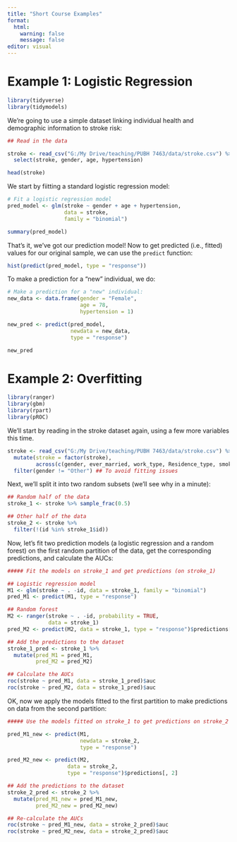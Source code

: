 ```yaml
---
title: "Short Course Examples"
format: 
  html:
    warning: false
    message: false
editor: visual
---
```


# Example 1: Logistic Regression

```r
library(tidyverse)
library(tidymodels)
```

We're going to use a simple dataset linking individual health and demographic information to stroke risk:

```r
## Read in the data

stroke <- read_csv("G:/My Drive/teaching/PUBH 7463/data/stroke.csv") %>% 
  select(stroke, gender, age, hypertension)

head(stroke)
```

We start by fiitting a standard logistic regression model:

```r
# Fit a logistic regression model
pred_model <- glm(stroke ~ gender + age + hypertension,
                  data = stroke,
                  family = "binomial")

summary(pred_model)
```

That's it, we've got our prediction model! Now to get predicted (i.e., fitted) values for our original sample, we can use the `predict` function:

```r
hist(predict(pred_model, type = "response"))


```

To make a prediction for a "new" individual, we do:

```r
# Make a prediction for a "new" individual:
new_data <- data.frame(gender = "Female",
                       age = 78,
                       hypertension = 1)

new_pred <- predict(pred_model, 
                    newdata = new_data, 
                    type = "response")

new_pred
```

# Example 2: Overfitting

```r
library(ranger)
library(gbm)
library(rpart)
library(pROC)

```

We'll start by reading in the stroke dataset again, using a few more variables this time.

```r
stroke <- read_csv("G:/My Drive/teaching/PUBH 7463/data/stroke.csv") %>%
  mutate(stroke = factor(stroke),
         across(c(gender, ever_married, work_type, Residence_type, smoking_status), as.factor)) %>%
  filter(gender != "Other") ## To avoid fitting issues

```

Next, we'll split it into two random subsets (we'll see why in a minute):

```r
## Random half of the data
stroke_1 <- stroke %>% sample_frac(0.5)

## Other half of the data
stroke_2 <- stroke %>% 
  filter(!(id %in% stroke_1$id))
```

Now, let's fit two prediction models (a logistic regression and a random forest) on the first random partition of the data, get the corresponding predictions, and calculate the AUCs:

```r
##### Fit the models on stroke_1 and get predictions (on stroke_1)

## Logistic regression model
M1 <- glm(stroke ~ . -id, data = stroke_1, family = "binomial")
pred_M1 <- predict(M1, type = "response")

## Random forest
M2 <- ranger(stroke ~ . -id, probability = TRUE,
             data = stroke_1)
pred_M2 <- predict(M2, data = stroke_1, type = "response")$predictions[, 2]

## Add the predictions to the dataset
stroke_1_pred <- stroke_1 %>%
  mutate(pred_M1 = pred_M1,
         pred_M2 = pred_M2)

## Calculate the AUCs
roc(stroke ~ pred_M1, data = stroke_1_pred)$auc
roc(stroke ~ pred_M2, data = stroke_1_pred)$auc

```

OK, now we apply the models fitted to the first partition to make predictions on data from the second partition:

```r
##### Use the models fitted on stroke_1 to get predictions on stroke_2

pred_M1_new <- predict(M1, 
                       newdata = stroke_2,
                       type = "response")

pred_M2_new <- predict(M2, 
                   data = stroke_2,
                   type = "response")$predictions[, 2]

## Add the predictions to the dataset
stroke_2_pred <- stroke_2 %>%
  mutate(pred_M1_new = pred_M1_new,
         pred_M2_new = pred_M2_new)

## Re-calculate the AUCs
roc(stroke ~ pred_M1_new, data = stroke_2_pred)$auc
roc(stroke ~ pred_M2_new, data = stroke_2_pred)$auc
```
